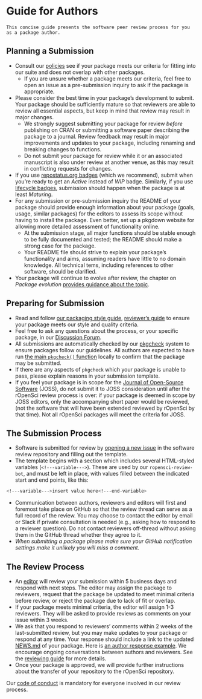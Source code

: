 # Guide for Authors {#authors-guide}

```block
This concise guide presents the software peer review process for you as a package author.
```

## Planning a Submission

-   Consult our [policies](#policies) see if your package meets our criteria for fitting into our suite and does not overlap with other packages.
    -    If you are unsure whether a package meets our criteria, feel free to open an issue as a pre-submission inquiry to ask if the package is appropriate.
- Please consider the best time in your package's development to submit.  Your package should be sufficiently mature so that reviewers are able to review all essential aspects, but keep in mind that review may result in major changes.
    - We strongly suggest submitting your package for review _before_ publishing on CRAN or submitting a software paper describing the package to a journal. Review feedback may result in major improvements and updates to your package, including renaming and breaking changes to functions.
    -   Do not submit your package for review while it or an associated manuscript is also under review at another venue, as this may result in conflicting requests for changes.
- If you use [repostatus.org badges](https://www.repostatus.org/) (which we recommend), submit when you're ready to get an _Active_ instead of _WIP_ badge. Similarly, if you use [lifecycle badges](https://www.tidyverse.org/lifecycle/), submission should happen when the package is at least _Maturing_.
- For any submission or pre-submission inquiry the README of your package should provide enough information about your package (goals, usage, similar packages) for the editors to assess its scope without having to install the package. Even better, set up a pkgdown website for allowing more detailed assessment of functionality online.
    - At the submission stage, all major functions should be stable enough to be fully documented and tested; the README should make a strong case for the package.
    - Your README file should strive to explain your package's functionality and aims, assuming readers have little to no domain knowledge. All technical tems, including references to other software, should be clarified.
- Your package will continue to evolve after review, the chapter on *Package evolution* [provides guidance about the topic](#evolution).

## Preparing for Submission

-   Read and follow [our packaging style guide](#building), [reviewer's guide](#preparereview) to ensure your package meets our style and quality criteria.
-   Feel free to ask any questions about the process, or your specific package, in our [Discussion Forum](https://discuss.ropensci.org).
-   All submissions are automatically checked by our [pkgcheck](https://docs.ropensci.org/pkgcheck/) system to ensure packages follow our guidelines. All authors are expected to have run [the main `pkgcheck()` function](https://docs.ropensci.org/pkgcheck/reference/pkgcheck.html) locally to confirm that the package may be submitted.
-   If there are any aspects of `pkgcheck` which your package is unable to pass, please explain reasons in your submission template.
-   If you feel your package is in scope for the
    [Journal of Open-Source Software](https://joss.theoj.org/) (JOSS), do not submit it to JOSS consideration until after the rOpenSci review process is over: if your package is deemed in scope by JOSS editors, only the accompanying short paper would be reviewed, (not the software that will have been extended reviewed by rOpenSci by that time). Not all rOpenSci packages will meet the criteria for JOSS.

## The Submission Process

-   Software is submitted for review by [opening a new issue](https://github.com/ropensci/software-review/issues/new/choose) in the software review repository and filling out the template.
- The template begins with a section which includes several HTML-styled variables (`<!---variable--->`). These are used by our `ropensci-review-bot`, and must be left in place, with values filled between the indicated start and end points, like this:
```bash
<!---variable--->insert value here<!---end-variable>
```
-   Communication between authors, reviewers and editors will first and foremost take place on GitHub so that the review thread can serve as a full record of the review. You may choose to contact the editor by email or Slack if private consultation is needed (e.g., asking how to respond to a reviewer question). Do not contact reviewers off-thread without asking them in the GitHub thread whether they agree to it.
- *When submitting a package please make sure your GitHub notification settings make it unlikely you will miss a comment.*

## The Review Process

-   An [editor](#editors) will review your submission within 5 business days and respond with next steps. The editor may assign the package to reviewers, request that the package be updated to meet minimal criteria before review, or reject the package due to lack of fit or overlap.
-   If your package meets minimal criteria, the editor will assign  1-3 reviewers. They will be asked to provide reviews as comments on your issue within 3 weeks.
-   We ask that you respond to reviewers' comments within 2 weeks of the last-submitted review, but you may make updates to your package or respond at any time. Your response should include a link to the updated [NEWS.md](#news) of your package. Here is [an author response example](https://github.com/ropensci/software-review/issues/160#issuecomment-355043656).  We encourage ongoing conversations between authors and reviewers. See the [reviewing guide](#reviewerguide) for more details.
-   Once your package is approved, we will provide further instructions about the transfer of your repository to the rOpenSci repository.

Our [code of conduct](#code-of-conduct) is mandatory for everyone involved in our review process.

